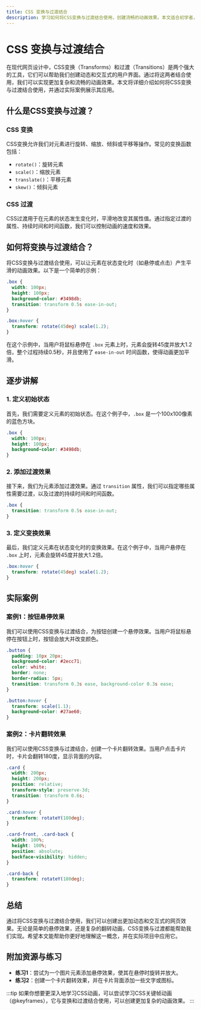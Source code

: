 ```yaml
---
title: CSS 变换与过渡结合
description: 学习如何将CSS变换与过渡结合使用，创建流畅的动画效果。本文适合初学者，包含代码示例和实际案例。
---
```


# CSS 变换与过渡结合

在现代网页设计中，CSS变换（Transforms）和过渡（Transitions）是两个强大的工具，它们可以帮助我们创建动态和交互式的用户界面。通过将这两者结合使用，我们可以实现更加复杂和流畅的动画效果。本文将详细介绍如何将CSS变换与过渡结合使用，并通过实际案例展示其应用。

## 什么是CSS变换与过渡？

### CSS 变换
CSS变换允许我们对元素进行旋转、缩放、倾斜或平移等操作。常见的变换函数包括：
- `rotate()`：旋转元素
- `scale()`：缩放元素
- `translate()`：平移元素
- `skew()`：倾斜元素

### CSS 过渡
CSS过渡用于在元素的状态发生变化时，平滑地改变其属性值。通过指定过渡的属性、持续时间和时间函数，我们可以控制动画的速度和效果。

## 如何将变换与过渡结合？

将CSS变换与过渡结合使用，可以让元素在状态变化时（如悬停或点击）产生平滑的动画效果。以下是一个简单的示例：

```css
.box {
  width: 100px;
  height: 100px;
  background-color: #3498db;
  transition: transform 0.5s ease-in-out;
}

.box:hover {
  transform: rotate(45deg) scale(1.2);
}
```

在这个示例中，当用户将鼠标悬停在 `.box` 元素上时，元素会旋转45度并放大1.2倍，整个过程持续0.5秒，并且使用了 `ease-in-out` 时间函数，使得动画更加平滑。

## 逐步讲解

### 1. 定义初始状态
首先，我们需要定义元素的初始状态。在这个例子中，`.box` 是一个100x100像素的蓝色方块。

```css
.box {
  width: 100px;
  height: 100px;
  background-color: #3498db;
}
```

### 2. 添加过渡效果
接下来，我们为元素添加过渡效果。通过 `transition` 属性，我们可以指定哪些属性需要过渡，以及过渡的持续时间和时间函数。

```css
.box {
  transition: transform 0.5s ease-in-out;
}
```

### 3. 定义变换效果
最后，我们定义元素在状态变化时的变换效果。在这个例子中，当用户悬停在 `.box` 上时，元素会旋转45度并放大1.2倍。

```css
.box:hover {
  transform: rotate(45deg) scale(1.2);
}
```

## 实际案例

### 案例1：按钮悬停效果
我们可以使用CSS变换与过渡结合，为按钮创建一个悬停效果。当用户将鼠标悬停在按钮上时，按钮会放大并改变颜色。

```css
.button {
  padding: 10px 20px;
  background-color: #2ecc71;
  color: white;
  border: none;
  border-radius: 5px;
  transition: transform 0.3s ease, background-color 0.3s ease;
}

.button:hover {
  transform: scale(1.1);
  background-color: #27ae60;
}
```

### 案例2：卡片翻转效果
我们可以使用CSS变换与过渡结合，创建一个卡片翻转效果。当用户点击卡片时，卡片会翻转180度，显示背面的内容。

```css
.card {
  width: 200px;
  height: 200px;
  position: relative;
  transform-style: preserve-3d;
  transition: transform 0.6s;
}

.card:hover {
  transform: rotateY(180deg);
}

.card-front, .card-back {
  width: 100%;
  height: 100%;
  position: absolute;
  backface-visibility: hidden;
}

.card-back {
  transform: rotateY(180deg);
}
```

## 总结

通过将CSS变换与过渡结合使用，我们可以创建出更加动态和交互式的网页效果。无论是简单的悬停效果，还是复杂的翻转动画，CSS变换与过渡都能帮助我们实现。希望本文能帮助你更好地理解这一概念，并在实际项目中应用它。

## 附加资源与练习

- **练习1**：尝试为一个图片元素添加悬停效果，使其在悬停时旋转并放大。
- **练习2**：创建一个卡片翻转效果，并在卡片背面添加一些文字或图标。

:::tip
如果你想要更深入地学习CSS动画，可以尝试学习CSS关键帧动画（@keyframes），它与变换和过渡结合使用，可以创建更加复杂的动画效果。
:::